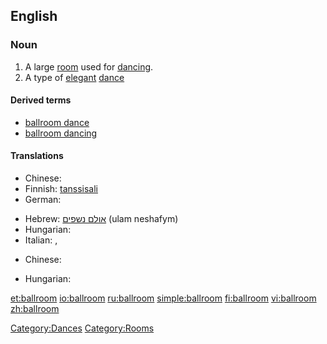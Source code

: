 ==English==
{{wikipedia}}

===Noun===
{{en-noun|pl=ballrooms}}

# A large [[room]] used for [[dance|dancing]].
# A type of [[elegant]] [[dance]]

====Derived terms====
* [[ballroom dance]]
* [[ballroom dancing]]

====Translations====
{{trans-top|large room used for dancing}}
* Chinese: {{zh-tsp|舞廳|舞厅|wǔtīng}}
* Finnish: [[tanssisali]]
* German: {{t+|de|Ballsaal}}
{{trans-mid}}
* Hebrew: [[אולם נשפים]] (ulam neshafym) {{m}}
* Hungarian: {{t-|hu|bálterem}}
* Italian: {{t|it|sala da ballo}}, {{t|it|balera|f}}
{{trans-bottom}}

{{trans-top|type of elegant dance}}
* Chinese: {{zh-tsp|交際舞|交际舞|jiāojìwǔ}}
{{trans-mid}}
* Hungarian: {{t|hu|társasági tánc}}
{{trans-bottom}}

[[Category:Dances]]
[[Category:Rooms]]

[[et:ballroom]]
[[io:ballroom]]
[[ru:ballroom]]
[[simple:ballroom]]
[[fi:ballroom]]
[[vi:ballroom]]
[[zh:ballroom]]